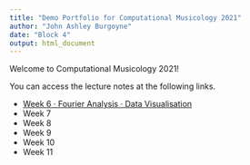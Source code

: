 ```yaml
---
title: "Demo Portfolio for Computational Musicology 2021"
author: "John Ashley Burgoyne"
date: "Block 4"
output: html_document
---
```


Welcome to Computational Musicology 2021!

You can access the lecture notes at the following links.

  - [Week 6 · Fourier Analysis · Data Visualisation](./compmus2021-w06.html)
  - Week 7
  - Week 8
  - Week 9
  - Week 10
  - Week 11
